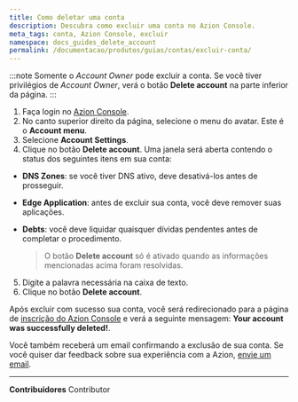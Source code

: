 ```yaml
---
title: Como deletar uma conta
description: Descubra como excluir uma conta no Azion Console.
meta_tags: conta, Azion Console, excluir
namespace: docs_guides_delete_account
permalink: /documentacao/produtos/guias/contas/excluir-conta/
---
```


:::note
Somente o *Account Owner* pode excluir a conta. Se você tiver privilégios de *Account Owner*, verá o botão **Delete account** na parte inferior da página.
:::

1. Faça login no [Azion Console](https://console.azion.com/).
2. No canto superior direito da página, selecione o menu do avatar. Este é o **Account menu**.
3. Selecione **Account Settings**.
4. Clique no botão **Delete account**. Uma janela será aberta contendo o status dos seguintes itens em sua conta:

- **DNS Zones**: se você tiver DNS ativo, deve desativá-los antes de prosseguir.
- **Edge Application**: antes de excluir sua conta, você deve remover suas aplicações.
- **Debts**: você deve liquidar quaisquer dívidas pendentes antes de completar o procedimento.

   > O botão **Delete account** só é ativado quando as informações mencionadas acima foram resolvidas.
5. Digite a palavra necessária na caixa de texto.
6. Clique no botão **Delete account**.

Após excluir com sucesso sua conta, você será redirecionado para a página de [inscrição do Azion Console](https://console.azion.com/signup/) e verá a seguinte mensagem: **Your account was successfully deleted!**.

Você também receberá um email confirmando a exclusão de sua conta. Se você quiser dar feedback sobre sua experiência com a Azion, [envie um email](mailto:feedback@azion.com).



---


**Contribuidores** <ContributorList>Contributor</ContributorList>
